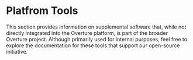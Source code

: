 # Platfrom Tools

This section provides information on supplemental software that, while not directly integrated into the Overture platform, is part of the broader Overture project. Although primarily used for internal purposes, feel free to explore the documentation for these tools that support our open-source initiative.

<DocCardList />
